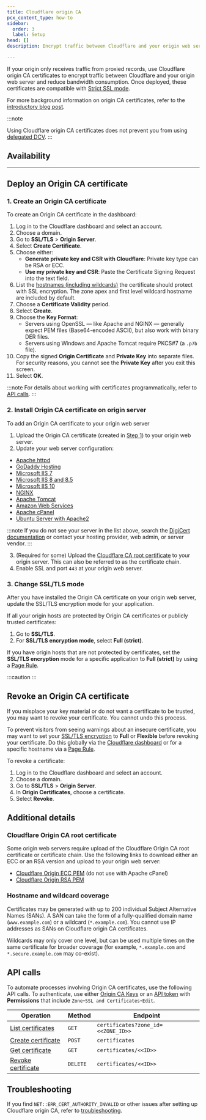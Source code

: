 ```yaml
---
title: Cloudflare origin CA
pcx_content_type: how-to
sidebar:
  order: 3
  label: Setup
head: []
description: Encrypt traffic between Cloudflare and your origin web server and reduce origin bandwidth consumption.

---
```



If your origin only receives traffic from <GlossaryTooltip term="proxy status">proxied records</GlossaryTooltip>, use Cloudflare origin CA certificates to encrypt traffic between Cloudflare and your origin web server and reduce bandwidth consumption. Once deployed, these certificates are compatible with [Strict SSL mode](/ssl/origin-configuration/ssl-modes/full-strict/).

For more background information on origin CA certificates, refer to the [introductory blog post](https://blog.cloudflare.com/cloudflare-ca-encryption-origin/).

:::note

Using Cloudflare origin CA certificates does not prevent you from using [delegated DCV](/ssl/edge-certificates/changing-dcv-method/methods/delegated-dcv/).
:::

## Availability

<FeatureTable id="ssl.origin_certificates" />

***

## Deploy an Origin CA certificate

### 1. Create an Origin CA certificate

To create an Origin CA certificate in the dashboard:

1. Log in to the Cloudflare dashboard and select an account.
2. Choose a domain.
3. Go to **SSL/TLS** > **Origin Server**.
4. Select **Create Certificate**.
5. Choose either:
   * **Generate private key and CSR with Cloudflare**: Private key type can be RSA or ECC.
   * **Use my private key and CSR**: Paste the Certificate Signing Request into the text field.
6. List the [hostnames (including wildcards)](#hostname-and-wildcard-coverage) the certificate should protect with SSL encryption. The zone apex and first level wildcard hostname are included by default.
7. Choose a **Certificate Validity** period.
8. Select **Create**.
9. Choose the **Key Format**:
   * Servers using OpenSSL — like Apache and NGINX — generally expect PEM files (Base64-encoded ASCII), but also work with binary DER files.
   * Servers using Windows and Apache Tomcat require PKCS#7 (a `.p7b` file).
10. Copy the signed **Origin Certificate** and **Private Key** into separate files. For security reasons, you cannot see the **Private Key** after you exit this screen.
11. Select **OK**.

:::note
For details about working with certificates programmatically, refer to [API calls](#api-calls).
:::

### 2. Install Origin CA certificate on origin server

To add an Origin CA certificate to your origin web server

1. Upload the Origin CA certificate (created in [Step 1](#1-create-an-origin-ca-certificate)) to your origin web server.
2. Update your web server configuration:

* [Apache httpd](https://www.digicert.com/kb/csr-ssl-installation/apache-openssl.htm)
* [GoDaddy Hosting](https://www.digitalcandy.agency/website-tips/cloudflare-origin-ca-free-ssl-installation-on-godaddy/)
* [Microsoft IIS 7](https://www.digicert.com/csr-ssl-installation/iis-7.htm#ssl_certificate_install)
* [Microsoft IIS 8 and 8.5](https://www.digicert.com/csr-ssl-installation/iis-8-and-8.5.htm#ssl_certificate_install)
* [Microsoft IIS 10](https://www.digicert.com/kb/csr-creation-ssl-installation-iis-10.htm)
* [NGINX](https://www.digicert.com/kb/csr-ssl-installation/nginx-openssl.htm)
* [Apache Tomcat](https://www.digicert.com/csr-ssl-installation/tomcat-keytool.htm#ssl_certificate_install)
* [Amazon Web Services](https://www.digicert.com/ssl-certficate-installation-amazon-web-services.htm)
* [Apache cPanel](https://www.digicert.com/kb/ssl-certificate-installation-apache-cpanel.htm)
* [Ubuntu Server with Apache2](https://www.digicert.com/kb/csr-ssl-installation/ubuntu-server-with-apache2-openssl.htm#ssl_certificate_install)

:::note
If you do not see your server in the list above, search the [DigiCert documentation](https://www.digicert.com/search-results) or contact your hosting provider, web admin, or server vendor.
:::

3. (Required for some) Upload the [Cloudflare CA root certificate](#cloudflare-origin-ca-root-certificate) to your origin server. This can also be referred to as the certificate chain.
4. Enable SSL and port `443` at your origin web server.

### 3. Change SSL/TLS mode

After you have installed the Origin CA certificate on your origin web server, update the SSL/TLS encryption mode for your application.

If all your origin hosts are protected by Origin CA certificates or publicly trusted certificates:

1. Go to **SSL/TLS**.
2. For **SSL/TLS encryption mode**, select **Full (strict)**.

If you have origin hosts that are not protected by certificates, set the **SSL/TLS encryption** mode for a specific application to **Full (strict)** by using a [Page Rule](/rules/page-rules/).

:::caution
<Render file="origin-ca-pause-error" />
:::

## Revoke an Origin CA certificate

If you misplace your key material or do not want a certificate to be trusted, you may want to revoke your certificate. You cannot undo this process.

To prevent visitors from seeing warnings about an insecure certificate, you may want to set your [SSL/TLS encryption](/ssl/origin-configuration/ssl-modes/) to **Full** or **Flexible** before revoking your certificate. Do this globally via the [Cloudflare dashboard](https://dash.cloudflare.com/?to=/:account/:zone/ssl-tls) or for a specific hostname via a [Page Rule](/rules/page-rules/).

To revoke a certificate:

1. Log in to the Cloudflare dashboard and select an account.
2. Choose a domain.
3. Go to **SSL/TLS** > **Origin Server**.
4. In **Origin Certificates**, choose a certificate.
5. Select **Revoke**.

## Additional details

### Cloudflare Origin CA root certificate

Some origin web servers require upload of the Cloudflare Origin CA root certificate or certificate chain. Use the following links to download either an ECC or an RSA version and upload to your origin web server:

* [Cloudflare Origin ECC PEM](/ssl/static/origin_ca_ecc_root.pem) (do not use with Apache cPanel)
* [Cloudflare Origin RSA PEM](/ssl/static/origin_ca_rsa_root.pem)

### Hostname and wildcard coverage

Certificates may be generated with up to 200 individual Subject Alternative Names (SANs). A SAN can take the form of a fully-qualified domain name (`www.example.com`) or a wildcard (`*.example.com`). You cannot use IP addresses as SANs on Cloudflare origin CA certificates.

Wildcards may only cover one level, but can be used multiple times on the same certificate for broader coverage (for example, `*.example.com` and `*.secure.example.com` may co-exist).

## API calls

To automate processes involving Origin CA certificates, use the following API calls. To authenticate, use either [Origin CA Keys](/fundamentals/api/get-started/ca-keys/) or an [API token](/fundamentals/api/get-started/create-token/) with **Permissions** that include `Zone`-`SSL and Certificates`-`Edit`.

| Operation                                                          | Method   | Endpoint                           |
| ------------------------------------------------------------------ | -------- | ---------------------------------- |
| [List certificates](/api/resources/origin_ca_certificates/methods/list/)   | `GET`    | `certificates?zone_id=<<ZONE_ID>>` |
| [Create certificate](/api/resources/origin_ca_certificates/methods/create/) | `POST`   | `certificates`                     |
| [Get certificate](/api/resources/origin_ca_certificates/methods/get/)       | `GET`    | `certificates/<<ID>>`              |
| [Revoke certificate](/api/resources/origin_ca_certificates/methods/delete/) | `DELETE` | `certificates/<<ID>>`              |

## Troubleshooting

If you find `NET::ERR_CERT_AUTHORITY_INVALID` or other issues after setting up Cloudflare origin CA, refer to [troubleshooting](/ssl/origin-configuration/origin-ca/troubleshooting/).
